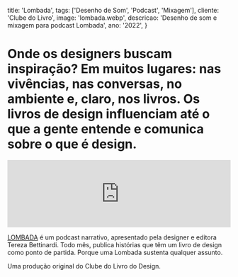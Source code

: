   title: 'Lombada',
  tags: ['Desenho de Som', 'Podcast', 'Mixagem'],
  cliente: 'Clube do Livro',
  image: 'lombada.webp',
  descricao: 'Desenho de som e mixagem para podcast Lombada',
  ano: '2022',
}

# Onde os designers buscam inspiração? Em muitos lugares: nas vivências, nas conversas, no ambiente e, claro, nos livros. Os livros de design influenciam até o que a gente entende e comunica sobre o que é design.

 <iframe
    data-testid="embed-iframe"
    style={{ borderRadius: '12px' }}
    src="https://open.spotify.com/embed/episode/3oYDwufa7hnqxQTU8LLzat?utm_source=generator"
    width="100%"
    height="152"
    frameBorder="0"
    allowFullScreen
    allow="autoplay; clipboard-write; encrypted-media; fullscreen; picture-in-picture"
    loading="lazy"
  ></iframe>

<a href="https://www.instagram.com/clubedolivrodesign/" target="_blank">LOMBADA</a> é um podcast narrativo, apresentado pela designer e editora Tereza Bettinardi. Todo mês, publica histórias que têm um livro de design como ponto de partida. Porque uma Lombada sustenta qualquer assunto.

Uma produção original do Clube do Livro do Design.

